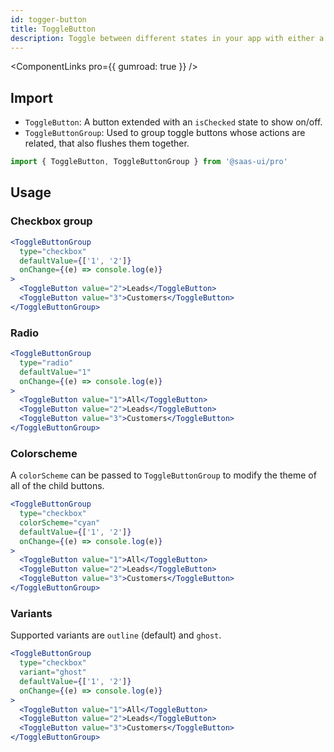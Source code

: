 ```yaml
---
id: togger-button
title: ToggleButton
description: Toggle between different states in your app with either a checkbox or radio mode.
---
```


<ComponentLinks pro={{ gumroad: true }} />

## Import

- `ToggleButton`: A button extended with an `isChecked` state to show on/off.
- `ToggleButtonGroup`: Used to group toggle buttons whose actions are related, that also flushes them together.

```ts
import { ToggleButton, ToggleButtonGroup } from '@saas-ui/pro'
```

## Usage

### Checkbox group

```jsx
<ToggleButtonGroup
  type="checkbox"
  defaultValue={['1', '2']}
  onChange={(e) => console.log(e)}
>
  <ToggleButton value="2">Leads</ToggleButton>
  <ToggleButton value="3">Customers</ToggleButton>
</ToggleButtonGroup>
```

### Radio

```jsx
<ToggleButtonGroup
  type="radio"
  defaultValue="1"
  onChange={(e) => console.log(e)}
>
  <ToggleButton value="1">All</ToggleButton>
  <ToggleButton value="2">Leads</ToggleButton>
  <ToggleButton value="3">Customers</ToggleButton>
</ToggleButtonGroup>
```

### Colorscheme

A `colorScheme` can be passed to `ToggleButtonGroup` to modify the theme of all of the child buttons.

```jsx
<ToggleButtonGroup
  type="checkbox"
  colorScheme="cyan"
  defaultValue={['1', '2']}
  onChange={(e) => console.log(e)}
>
  <ToggleButton value="1">All</ToggleButton>
  <ToggleButton value="2">Leads</ToggleButton>
  <ToggleButton value="3">Customers</ToggleButton>
</ToggleButtonGroup>
```

### Variants

Supported variants are `outline` (default) and `ghost`.

```jsx
<ToggleButtonGroup
  type="checkbox"
  variant="ghost"
  defaultValue={['1', '2']}
  onChange={(e) => console.log(e)}
>
  <ToggleButton value="1">All</ToggleButton>
  <ToggleButton value="2">Leads</ToggleButton>
  <ToggleButton value="3">Customers</ToggleButton>
</ToggleButtonGroup>
```
